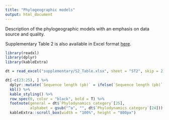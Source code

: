 ```yaml
---
title: "Phylogeographic models"
output: html_document
---
```


Description of the phylogeographic models with an emphasis on data source and quality. 

Supplementary Table 2 is also available in Excel format [here]("./supplementary/S2s_Table.xlsx").


```r
library(readxl)
library(dplyr)
library(kableExtra)

dt = read_excel("supplementary/S2_Table.xlsx", sheet = "ST2", skip = 2)

dt[-c(23:25), ] %>%
  dplyr::mutate(`Sequence length (pb)` = ifelse(`Sequence length (pb)` == "-", "", `Sequence length (pb)`)) %>%
  kbl() %>%
  kable_styling() %>%
  row_spec(0, color = "black", bold = T) %>%
  footnote(general = dt$`Phylodynamics category`[25], 
           alphabet = gsub("^a", "", dt$`Phylodynamics category`[24])) %>%
  kableExtra::scroll_box(width = "100%", height = "800px")

```


